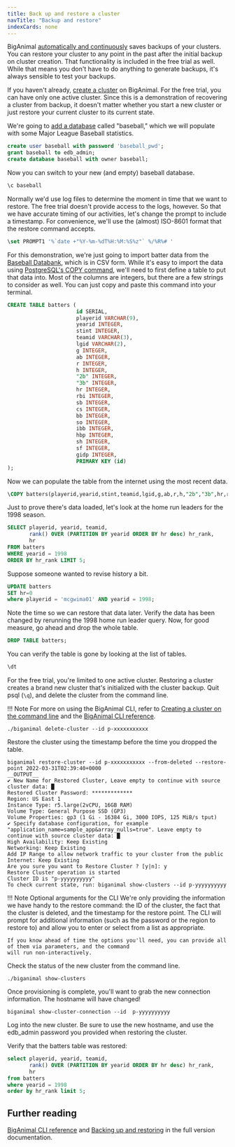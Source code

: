 ```yaml
---
title: Back up and restore a cluster
navTitle: "Backup and restore" 
indexCards: none
---
```


BigAnimal [automatically and continuously](/biganimal/latest/using_cluster/04_backup_and_restore/) saves backups of your clusters. You can restore your cluster to any point in the past after the initial backup on cluster creation. That functionality is included in the free trial as well. While that means you don't have to do anything to generate backups, it's always sensible to test your backups.

If you haven't already, [create a cluster](create_cluster_cli) on BigAnimal. For the free trial, you can have only one active cluster. Since this is a demonstration of recovering a cluster from backup, it doesn't matter whether you start a new cluster or just restore your current cluster to its current state.

We're going to [add a database]((/biganimal/latest/using_cluster/01_postgres_access/#one-database-with-one-application)) called "baseball," which we will populate with some Major League Baseball statistics.

```sql
create user baseball with password 'baseball_pwd';
grant baseball to edb_admin;
create database baseball with owner baseball;
```

Now you can switch to your new (and empty) baseball database.

```sql
\c baseball
```

Normally we'd use log files to determine the moment in time that we want to restore. The free trial doesn't provide access to the logs, however. So that we have accurate timing of our activities, let's change the prompt to include a timestamp. For convenience, we'll use the (almost) ISO-8601 format that the restore command accepts.

```sql
\set PROMPT1 '%`date +"%Y-%m-%dT%H:%M:%S%z"` %/%R%# '
```

For this demonstration, we're just going to import batter data from the [Baseball Databank](https://github.com/chadwickbureau/baseballdatabank), which is in CSV form. While it's easy to import the data using [PostgreSQL's COPY command](https://www.postgresql.org/docs/current/sql-copy.html), we'll need to first define a table to put that data into. Most of the columns are integers, but there are a few strings to consider as well. You can just copy and paste this command into your terminal.

```sql
CREATE TABLE batters (
                      id SERIAL,
                      playerid VARCHAR(9),
                      yearid INTEGER,
                      stint INTEGER,
                      teamid VARCHAR(3),
                      lgid VARCHAR(2),
                      g INTEGER,
                      ab INTEGER,
                      r INTEGER,
                      h INTEGER,
                      "2b" INTEGER,
                      "3b" INTEGER,
                      hr INTEGER,
                      rbi INTEGER,
                      sb INTEGER,
                      cs INTEGER,
                      bb INTEGER,
                      so INTEGER,
                      ibb INTEGER,
                      hbp INTEGER,
                      sh INTEGER,
                      sf INTEGER,
                      gidp INTEGER,
                      PRIMARY KEY (id)
);
```

Now we can populate the table from the internet using the most recent data.

```sql
\COPY batters(playerid,yearid,stint,teamid,lgid,g,ab,r,h,"2b","3b",hr,rbi,sb,cs,bb,so,ibb,hbp,sh,sf,gidp) FROM PROGRAM 'curl "https://raw.githubusercontent.com/chadwickbureau/baseballdatabank/master/core/Batting.csv"' DELIMITER ',' CSV HEADER
```

Just to prove there's data loaded, let's look at the home run leaders for the 1998 season.

```sql
SELECT playerid, yearid, teamid,
       rank() OVER (PARTITION BY yearid ORDER BY hr desc) hr_rank,
       hr
FROM batters
WHERE yearid = 1998
ORDER BY hr_rank LIMIT 5;
```

Suppose someone wanted to revise history a bit. 

```sql
UPDATE batters 
SET hr=0 
where playerid = 'mcgwima01' AND yearid = 1998;
```

Note the time so we can restore that data later. Verify the data has been changed by rerunning the 1998 home run leader query. Now, for good measure, go ahead and drop the whole table.

```sql
DROP TABLE batters;
```

You can verify the table is gone by looking at the list of tables.

```sql
\dt
```

For the free trial, you're limited to one active cluster. Restoring a cluster creates a brand new cluster that's initialized with the cluster backup. Quit psql (`\q`), and delete the cluster from the command line.

!!! Note
    For more on using the BigAnimal CLI, refer to [Creating a cluster on the command line](../create_a_cluster/create_cluster_cli) and the [BigAnimal CLI reference](/biganimal/latest/reference/cli/).

```shell
./biganimal delete-cluster --id p-xxxxxxxxxxx
```

Restore the cluster using the timestamp before the time you dropped the table.

```shell
biganimal restore-cluster --id p-xxxxxxxxxxx --from-deleted --restore-point 2022-03-31T02:39:40+0000
__OUTPUT__
✔ New Name for Restored Cluster, Leave empty to continue with source cluster data: █
Restored Cluster Password: *************
Region: US East 1
Instance Type: r5.large(2vCPU, 16GB RAM)
Volume Type: General Purpose SSD (GP3)
Volume Properties: gp3 (1 Gi - 16384 Gi, 3000 IOPS, 125 MiB/s tput)
✔ Specify database configuration, for example "application_name=sample_app&array_nulls=true". Leave empty to continue with source cluster data: █
High Availability: Keep Existing
Networking: Keep Existing
Add IP Range to allow network traffic to your cluster from the public Internet: Keep Existing
Are you sure you want to Restore Cluster ? [y|n]: y
Restore Cluster operation is started
Cluster ID is "p-yyyyyyyyyy"
To check current state, run: biganimal show-clusters --id p-yyyyyyyyyy
```

!!! Note Optional arguments for the CLI
    We're only providing the information we have handy to the restore command: the ID of the cluster, the fact that
    the cluster is deleted, and the timestamp for the restore point. The CLI will prompt for additional information
    (such as the password or the region to restore to) and allow you to enter or select from a list as appropriate.
    
    If you know ahead of time the options you'll need, you can provide all of them via parameters, and the command
    will run non-interactively.

Check the status of the new cluster from the command line.

```shell
./biganimal show-clusters
```

Once provisioning is complete, you'll want to grab the new connection information. The hostname will have changed!

```shell
biganimal show-cluster-connection --id  p-yyyyyyyyyy
```

Log into the new cluster. Be sure to use the new hostname, and use the edb_admin password you provided when restoring the cluster.

Verify that the batters table was restored:

```sql
select playerid, yearid, teamid,
       rank() OVER (PARTITION BY yearid ORDER BY hr desc) hr_rank,
       hr
from batters
where yearid = 1998
order by hr_rank limit 5;
```
 

## Further reading

[BigAnimal CLI reference](/biganimal/latest/reference/cli/) and [Backing up and restoring](/biganimal/latest/using_cluster/04_backup_and_restore/) in the full version documentation.

